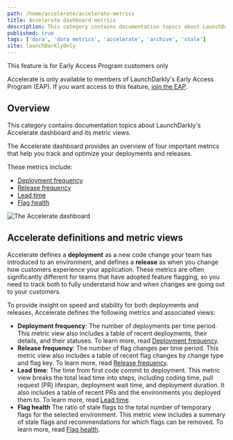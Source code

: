 ```yaml
---
path: /home/accelerate/accelerate-metrics
title: Accelerate dashboard metrics
description: This category contains documentation topics about LaunchDarkly's Accelerate dashboard and its metric views.
published: true
tags: ['dora', 'dora metrics', 'accelerate', 'archive', 'stale']
site: launchDarklyOnly
---
```


<Callout intent="info">
  <CalloutTitle>This feature is for Early Access Program customers only</CalloutTitle>
  <CalloutDescription>

Accelerate is only available to members of LaunchDarkly's Early Access Program (EAP). If you want access to this feature, [join the EAP](https://launchdarkly.com/eap).

  </CalloutDescription>
</Callout>

## Overview

This category contains documentation topics about LaunchDarkly's Accelerate dashboard and its metric views.

The Accelerate dashboard provides an overview of four important metrics that help you track and optimize your deployments and releases.

These metrics include:

- [Deployment frequency](/home/accelerate/accelerate-metrics/deployment)
- [Release frequency](/home/accelerate/accelerate-metrics/release)
- [Lead time](/home/accelerate/accelerate-metrics/lead-time)
- [Flag health](/home/accelerate/accelerate-metrics/flag-health)

![The Accelerate dashboard](accelerate.png)

## Accelerate definitions and metric views

Accelerate defines a **deployment** as a new code change your team has introduced to an environment, and defines a **release** as when you change how customers experience your application. These metrics are often significantly different for teams that have adopted feature flagging, so you need to track both to fully understand how and when changes are going out to your customers.

To provide insight on speed and stability for both deployments and releases, Accelerate defines the following metrics and associated views:

- **Deployment frequency**: The number of deployments per time period. This metric view also includes a table of recent deployments, their details, and their statuses. To learn more, read [Deployment frequency](/home/accelerate/accelerate-metrics/deployment).
- **Release frequency**: The number of flag changes per time period. This metric view also includes a table of recent flag changes by change type and flag key. To learn more, read [Release frequency](/home/accelerate/accelerate-metrics/release).
- **Lead time**: The time from first code commit to deployment. This metric view breaks the total lead time into steps, including coding time, pull request (PR) lifespan, deployment wait time, and deployment duration. It also includes a table of recent PRs and the environments you deployed them to. To learn more, read [Lead time](/home/accelerate/accelerate-metrics/lead-time).
- **Flag health** The ratio of stale flags to the total number of temporary flags for the selected environment. This metric view includes a summary of stale flags and recommendations for which flags can be removed. To learn more, read [Flag health](/home/accelerate/accelerate-metrics/flag-health).
